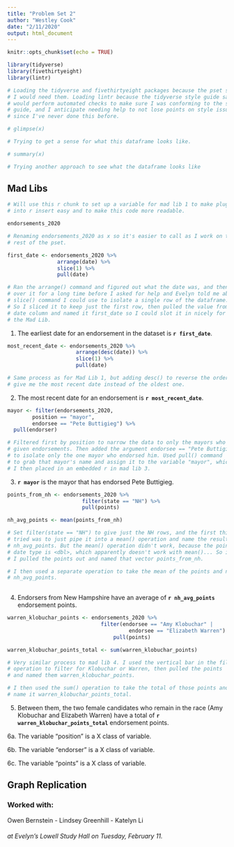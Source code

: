 ```yaml
---
title: "Problem Set 2"
author: "Westley Cook"
date: "2/11/2020"
output: html_document
---
```


```r
knitr::opts_chunk$set(echo = TRUE)

library(tidyverse)
library(fivethirtyeight)
library(lintr)

# Loading the tidyverse and fivethirtyeight packages because the pset said
# I would need them. Loading lintr because the tidyverse style guide said it
# would perform automated checks to make sure I was conforming to the style
# guide, and I anticipate needing help to not lose points on style issues
# since I've never done this before.

```


```r

# glimpse(x)

# Trying to get a sense for what this dataframe looks like.

# summary(x)

# Trying another approach to see what the dataframe looks like

```


## Mad Libs

```r

# Will use this r chunk to set up a variable for mad lib 1 to make plugging
# into r insert easy and to make this code more readable.

endorsements_2020

# Renaming endorsements_2020 as x so it's easier to call as I work on the
# rest of the pset.

first_date <- endorsements_2020 %>% 
                arrange(date) %>% 
                slice(1) %>% 
                pull(date)

# Ran the arrange() command and figured out what the date was, and then labored
# over it for a long time before I asked for help and Evelyn told me about the
# slice() command I could use to isolate a single row of the dataframe.
# So I sliced it to keep just the first row, then pulled the value from the
# date column and named it first_date so I could slot it in nicely for
# the Mad Lib.

```

1. The earliest date for an endorsement in the dataset is **`r first_date`**.

```r

most_recent_date <- endorsements_2020 %>% 
                      arrange(desc(date)) %>% 
                      slice(1) %>% 
                      pull(date)

# Same process as for Mad Lib 1, but adding desc() to reverse the order and
# give me the most recent date instead of the oldest one.

```

2. The most recent date for an endorsement is **`r most_recent_date`**.

```r

mayor <- filter(endorsements_2020, 
        position == "mayor", 
        endorsee == "Pete Buttigieg") %>% 
  pull(endorser)

# Filtered first by position to narrow the data to only the mayors who have
# given endorsements. Then added the argument endorsee == "Pete Buttigieg"
# to isolate only the one mayor who endorsed him. Used pull() command
# to grab that mayor's name and assign it to the variable "mayor", which
# I then placed in an embedded r in mad lib 3.

```


3. **`r mayor`** is the mayor that has endorsed Pete Buttigieg.

```r

points_from_nh <- endorsements_2020 %>% 
                        filter(state == "NH") %>% 
                        pull(points)

nh_avg_points <- mean(points_from_nh)

# Set filter(state == "NH") to give just the NH rows, and the first thing I
# tried was to just pipe it into a mean() operation and name the result
# nh_avg_points. But the mean() operation didn't work, because the points
# date type is <dbl>, which apparently doesn't work with mean()... So instead,
# I pulled the points out and named that vector points_from_nh.

# I then used a separate operation to take the mean of the points and name it
# nh_avg_points.
                        

```

4. Endorsers from New Hampshire have an average of **`r nh_avg_points`** endorsement points.

```r

warren_klobuchar_points <- endorsements_2020 %>% 
                              filter(endorsee == "Amy Klobuchar" | 
                                       endorsee == "Elizabeth Warren") %>% 
                                  pull(points)

warren_klobuchar_points_total <- sum(warren_klobuchar_points)

# Very similar process to mad lib 4. I used the vertical bar in the filter()
# operation to filter for Klobuchar or Warren, then pulled the points
# and named them warren_klobuchar_points.

# I then used the sum() operation to take the total of those points and
# name it warren_klobuchar_points_total.

```

5. Between them, the two female candidates who remain in the race (Amy Klobuchar and Elizabeth Warren) have a total of **`r warren_klobuchar_points_total`** endorsement points.

6a. The variable “position” is a X class of variable.

6b. The variable “endorser” is a X class of variable.

6c. The variable “points” is a X class of variable.



## Graph Replication





### Worked with:
Owen Bernstein
- Lindsey Greenhill
- Katelyn Li

###### at Evelyn's Lowell Study Hall on Tuesday, February 11.